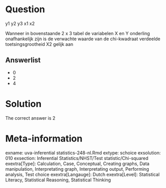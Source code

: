 Question
========

y1 y2 y3
x1
x2

Wanneer in bovenstaande 2 x 3 tabel de variabelen X en Y onderling onafhankelijk zijn is de verwachte waarde van de chi-kwadraat verdeelde toetsingsgrootheid X2 gelijk aan

Answerlist
----------
* 0
* 2
* 4

Solution
========

The correct answer is  2

Meta-information
================
exname: uva-inferential statistics-248-nl.Rmd
extype: schoice
exsolution: 010
exsection: Inferential Statistics/NHST/Test statistic/Chi-squared
exextra[Type]: Calculation, Case, Conceptual, Creating graphs, Data manipulation, Interpretating graph, Interpretating output, Performing analysis, Test choice
exextra[Langauge]: Dutch
exextra[Level]: Statistical Literacy, Statistical Reasoning, Statistical Thinking
